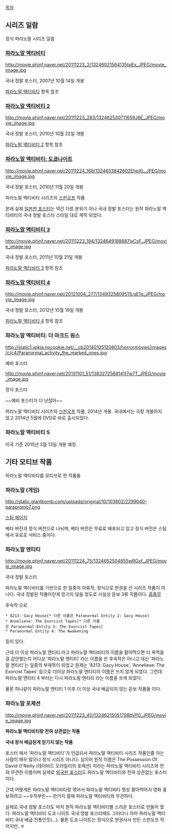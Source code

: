 [[목차]]
== 시리즈 일람 ==
정식 파라노말 시리즈 일람

=== [[파라노말 액티비티]] ===
http://movie.phinf.naver.net/20111223_2/13246021564135tpEx_JPEG/movie_image.jpg

국내 정발 포스터, 2007년 10월 14일 개봉

[[파라노말 액티비티]] 항목 참조

=== [[파라노말 액티비티 2]] ===
http://movie.phinf.naver.net/20111223_283/132462530711659J6E_JPEG/movie_image.jpg

국내 정발 포스터, 2010년 10월 22일 개봉

[[파라노말 액티비티 2]] 항목 참조

=== [[파라노말 액티비티 도쿄 나이트|파라노말 액티비티: 도쿄나이트]] ===
http://movie.phinf.naver.net/20111224_168/1324653842602EhpXL_JPEG/movie_image.jpg

국내 정발 포스터, 2010년 11월 20일 개봉

파라노말 액티비티 시리즈의 [[스핀오프]] 작품

본래 실제 [http://upload.wikimedia.org/wikipedia/en/1/1b/Paranormal-activity-2-tokyo-night.jpg 일본판 포스터]는 약간 다른 분위기 이나 국내 정발 포스터는 원작 파라노말 액티비티의 국내 정발 포스터 스타일 대로 제작 되었다.

=== [[파라노말 액티비티 3]] ===
http://movie.phinf.naver.net/20111223_194/1324649188887IxCsF_JPEG/movie_image.jpg

국내 정발 포스터, 2011년 10월 21일 개봉

[[파라노말 액티비티 3]] 항목 참조

=== [[파라노말 액티비티 4]] ===
http://movie.phinf.naver.net/20121004_277/1349325809511LgE1g_JPEG/movie_image.jpg

국내 정발 포스터, 2012년 10월 19일 개봉

[[파라노말 액티비티 4]] 항목 참조

=== 파라노말 액티비티: 더 마크드 원스 ===
http://static1.wikia.nocookie.net/__cb20140105120803/horrormovies/images/c/c4/Paranormal_activity_the_marked_ones.jpg

예비 포스터

http://movie.phinf.naver.net/20131101_51/1383272568141t7w7T_JPEG/movie_image.jpg

정식 포스터

~~예비 포스터가 더 낫잖아~~

파라노말 액티비티 시리즈의 [[스핀오프]] 작품, 2014년 개봉. 국내에서는 극장 개봉하지 않고 2014년 5월에 DVD로 바로 출시되었다.

=== 파라노말 액티비티 5 ===
미국 기준 2015년 3월 13일 개봉 예정.

== 기타 모티브 작품 ==
파라노말 액티비티를 모티브로 한 작품들

=== 파라노말 (게임) ===
http://static.giantbomb.com/uploads/original/10/103602/2299040-parapromo7.png

[http://store.steampowered.com/app/246300 스팀 페이지]

베타 버전과 정식 버전으로 나뉘며, 베타 버전은 무료로 배포되고 있고 정식 버전은 스팀에서 유료로 서비스 중이다.

=== 파라노말 엔티티 ===
http://movie.phinf.naver.net/20111224_75/1324652504855wRGxf_JPEG/movie_image.jpg

국내 정발 포스터

파라노말 액티비티를 기반으로 한 일종의 아류작, 정식으로 판권을 산 시리즈 작품이 아니다. 국내 정발된 작품이란게 믿기지 않을 정도로 사실상 듣보 3류 작품이다. [[흠좀무]]

후속작 으로

 * 8213: Gacy House[* 다른 이름은 Paranormal Entity 2: Gacy House]
 * Anneliese: The Exorcist Tapes[* 다른 이름은 Paranormal Entity 3: The Exorcist Tapes]
 * Paranormal Entity 4: The Awakening

등이 있다.

근데 더 이상 파라노말 엔티티 라고 파라노말 액티비티의 이름을 팔아먹으면 더 욕먹을걸 감안했는지 어디상 '파라노말 엔티티' 라는 이름을 쓴 후속작은 아니고 대신 '파라노말 엔티티'는 일종의 부제목이 되었고 원제는 '8213: Gacy House', 'Anneliese: The Exorcist Tapes' 등으로 더이상 파라노말 엔티티의 이름은 쓰지 않게 되었다. 그런데 파라노말 엔티티 4 부터는 다시 파라노말 엔티티 라는 이름을 쓰게 되었다.

물론 하나같이 파라노말 엔티티 1 이후 더 이상 국내 배급되지 않는 듣보 작품들 이다.

=== 파라노말 포제션 ===
http://movie.phinf.naver.net/20111223_40/13246215051798bVP0_JPEG/movie_image.jpg

'''파라노말 액티비티랑 전혀 상관없는 작품'''

'''국내 정식 배급된게 믿기지 않는 작품'''

포스터 에서 '파라노말 액티비티'가 언급되서 파라노말 액티비티 시리즈 작품인줄 아는 사람이 매우 많으나 정식 시리즈 아니다. 심지어 원작 이름은 The Possession Of David O'Reilly (데이비드 오라일리의 포제션) 이라는 파라노말 액티비티 시리즈와 전혀 무관한 이름이며 실제로 [http://thewolfmancometh.files.wordpress.com/2011/05/the-possession-of-david-oreilly-dvd-cover-poster-the-torment.jpg 외국판 포스터]도 파라노말 액티비티와 전혀 상관없는 포스터 이다.

근데 어떻게든 파라노말 액티비티랑 엮어서 파라노말 액티비티 명성 팔아먹어서 영화 홍보하려고 ~~수작부린~~ 한거지 절때 파라노말 액티비티와 무관하다.

실제로 국내 정발 포스터도 마치 원작 파라노말 액티비티삘 스러운 포스터로 만들어 졌다. 파라노말 액티비티 도쿄 나이트 국내 정발 포스터때도 그러더니 아마 파라노말 액티비티 국내 배급 전통인듯(…). 물론 도쿄 나이트는 정식으로 판권사서 만든 스핀오프 작이지만..ㅎ
